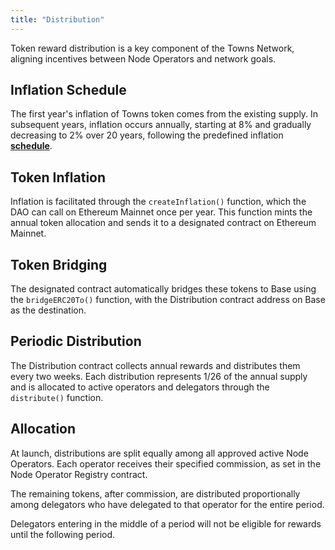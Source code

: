 ```yaml
---
title: "Distribution"
---
```


Token reward distribution is a key component of the Towns Network, aligning incentives between Node Operators and network goals.

## **Inflation Schedule**

The first year's inflation of Towns token comes from the existing supply. In subsequent years, inflation occurs annually, starting at 8% and gradually decreasing to 2% over 20 years, following the predefined inflation [**schedule**](https://github.com/river-build/river/blob/main/contracts/scripts/deployments/DeployTownsMainnet.s.sol#L27-L35).

## **Token Inflation**

Inflation is facilitated through the `createInflation()` function, which the DAO can call on Ethereum Mainnet once per year. This function mints the annual token allocation and sends it to a designated contract on Ethereum Mainnet.

## **Token Bridging**

The designated contract automatically bridges these tokens to Base using the `bridgeERC20To()` function, with the Distribution contract address on Base as the destination.

## **Periodic Distribution**

The Distribution contract collects annual rewards and distributes them every two weeks. Each distribution represents 1/26 of the annual supply and is allocated to active operators and delegators through the `distribute()` function.

## **Allocation**

At launch, distributions are split equally among all approved active Node Operators. Each operator receives their specified commission, as set in the Node Operator Registry contract.

The remaining tokens, after commission, are distributed proportionally among delegators who have delegated to that operator for the entire period.

<Note>
  Delegators entering in the middle of a period will not be eligible for rewards until the following period.
</Note>